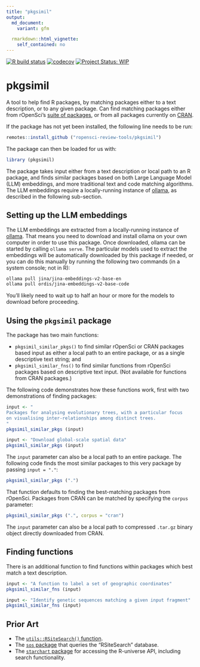 ```yaml
---
title: "pkgsimil"
output:
  md_document:
    variant: gfm

  rmarkdown::html_vignette:
    self_contained: no
---
```


<!-- badges: start -->

[![R build
status](https://github.com/ropensci-review-tools/pkgsimil/workflows/R-CMD-check/badge.svg)](https://github.com/ropensci-review-tools/pkgsimil/actions?query=workflow%3AR-CMD-check)
[![codecov](https://codecov.io/gh/ropensci-review-tools/pkgsimil/branch/main/graph/badge.svg)](https://app.codecov.io/gh/ropensci-review-tools/pkgsimil)
[![Project Status:
WIP](https://www.repostatus.org/badges/latest/wip.svg)](https://www.repostatus.org/#wip)
<!-- badges: end -->

# pkgsimil

A tool to help find R packages, by matching packages either to a text
description, or to any given package. Can find matching packages either from
rOpenSci's [suite of packages](https://ropensci.org/packages), or from all
packages currently on [CRAN](https://cran.r-project.org).

If the package has not yet been installed, the following line needs to be run:

```r
remotes::install_github ("ropensci-review-tools/pkgsimil")
```

The package can then be loaded for us with:

```r
library (pkgsimil)
```

The package takes input either from a text description or local path to an R
package, and finds similar packages based on both Large Language Model (LLM)
embeddings, and more traditional text and code matching algorithms. The LLM
embeddings require a locally-running instance of [ollama](https://ollama.com),
as described in the following sub-section.


## Setting up the LLM embeddings

The LLM embeddings are extracted from a locally-running instance of
[ollama](https://ollama.com). That means you need to download and install
ollama on your own computer in order to use this package. Once downloaded,
ollama can be started by calling `ollama serve`. The particular models used to
extract the embeddings will be automatically downloaded by this package if
needed, or you can do this manually by running the following two commands (in a
system console; not in R):

``` bash
ollama pull jina/jina-embeddings-v2-base-en
ollama pull ordis/jina-embeddings-v2-base-code
```

You'll likely need to wait up to half an hour or more for the models to
download before proceeding.

## Using the `pkgsimil` package

The package has two main functions:

- `pkgsimil_similar_pkgs()` to find similar rOpenSci or CRAN packages based input as
either a local path to an entire package, or as a single descriptive text
string; and
- `pkgsimil_similar_fns()` to find similar functions from rOpenSci packages based
on descriptive text input. (Not available for functions from CRAN packages.)

The following code demonstrates how these functions work, first with two
demonstrations of finding packages:

```r
input <- "
Packages for analysing evolutionary trees, with a particular focus
on visualising inter-relationships among distinct trees.
"
pkgsimil_similar_pkgs (input)
```

```r
input <- "Download global-scale spatial data"
pkgsimil_similar_pkgs (input)
```

The `input` parameter can also be a local path to an entire package. The
following code finds the most similar packages to this very package by passing
`input = "."`:

```r
pkgsimil_similar_pkgs (".")
```

That function defaults to finding the best-matching packages from rOpenSci.
Packages from CRAN can be matched by specifying the `corpus` parameter:

```r
pkgsimil_similar_pkgs (".", corpus = "cran")
```

The `input` parameter can also be a local path to compressed `.tar.gz` binary
object directly downloaded from CRAN.

## Finding functions

There is an additional function to find functions within packages which best
match a text description.


```r
input <- "A function to label a set of geographic coordinates"
pkgsimil_similar_fns (input)
```

```r
input <- "Identify genetic sequences matching a given input fragment"
pkgsimil_similar_fns (input)
```

## Prior Art

- The [`utils::RSiteSearch()`
function](https://stat.ethz.ch/R-manual/R-devel/library/utils/html/RSiteSearch.html).
- The [`sos` package](https://github.com/sbgraves237/sos) that queries the
"RSiteSearch" database.
- The [`starchart` package](https://github.com/ropenscilabs/starchart) for
accessing the R-universe API, including search functionality.
